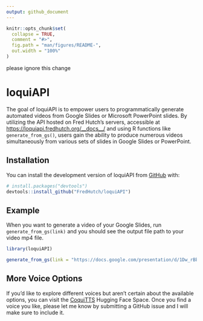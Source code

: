 ```yaml
---
output: github_document
---
```


<!-- README.md is generated from README.Rmd. Please edit that file -->

```r
knitr::opts_chunk$set(
  collapse = TRUE,
  comment = "#>",
  fig.path = "man/figures/README-",
  out.width = "100%"
)
```

please ignore this change

# loquiAPI

<!-- badges: start -->
<!-- badges: end -->

The goal of loquiAPI is to empower users to programmatically generate automated videos from Google Slides or Microsoft PowerPoint slides. By utilizing the API hosted on Fred Hutch's servers, accessible at <https://loquiapi.fredhutch.org/__docs__/> and using R functions like `generate_from_gs()`, users gain the ability to produce numerous videos simultaneously from various sets of slides in Google Slides or PowerPoint.

## Installation

You can install the development version of loquiAPI from [GitHub](https://github.com/) with:

``` r
# install.packages("devtools")
devtools::install_github("FredHutch/loquiAPI")
```

## Example

When you want to generate a video of your Google Slides, run `generate_from_gs(link)` and you should see the output file path to your video mp4 file.

```r
library(loquiAPI)

generate_from_gs(link = "https://docs.google.com/presentation/d/1Dw_rBb1hySN_76xh9-x5J2dWF_das9BAUjQigf2fN-E/edit#slide=id.p")
```

## More Voice Options

If you'd like to explore different voices but aren't certain about the available options, you can visit the [CoquiTTS](https://huggingface.co/spaces/coqui/CoquiTTS) Hugging Face Space. Once you find a voice you like, please let me know by submitting a GitHub issue and I will make sure to include it.
